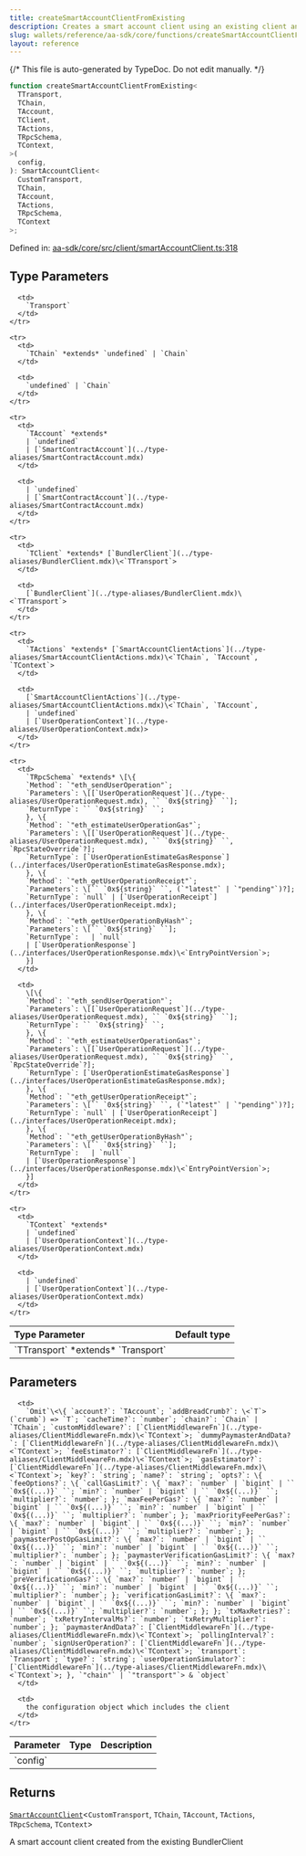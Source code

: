 ```yaml
---
title: createSmartAccountClientFromExisting
description: Creates a smart account client using an existing client and specific configuration. This function can be used to reuse a pre-existing BundlerClient while customizing other aspects of the smart account.
slug: wallets/reference/aa-sdk/core/functions/createSmartAccountClientFromExisting
layout: reference
---
```


{/* This file is auto-generated by TypeDoc. Do not edit manually. */}

```ts
function createSmartAccountClientFromExisting<
  TTransport,
  TChain,
  TAccount,
  TClient,
  TActions,
  TRpcSchema,
  TContext,
>(
  config,
): SmartAccountClient<
  CustomTransport,
  TChain,
  TAccount,
  TActions,
  TRpcSchema,
  TContext
>;
```

Defined in: [aa-sdk/core/src/client/smartAccountClient.ts:318](https://github.com/alchemyplatform/aa-sdk/blob/153785ddc87beb160382c2bae7dbafa4a66ade9a/aa-sdk/core/src/client/smartAccountClient.ts#L318)

## Type Parameters

<table>
  <thead>
    <tr>
      <th align="left">Type Parameter</th>
      <th align="left">Default type</th>
    </tr>
  </thead>

  <tbody>
    <tr>
      <td>
        `TTransport` *extends* `Transport`
      </td>

      <td>
        `Transport`
      </td>
    </tr>

    <tr>
      <td>
        `TChain` *extends* `undefined` | `Chain`
      </td>

      <td>
        `undefined` | `Chain`
      </td>
    </tr>

    <tr>
      <td>
        `TAccount` *extends*
        | `undefined`
        | [`SmartContractAccount`](../type-aliases/SmartContractAccount.mdx)
      </td>

      <td>
        | `undefined`
        | [`SmartContractAccount`](../type-aliases/SmartContractAccount.mdx)
      </td>
    </tr>

    <tr>
      <td>
        `TClient` *extends* [`BundlerClient`](../type-aliases/BundlerClient.mdx)\<`TTransport`>
      </td>

      <td>
        [`BundlerClient`](../type-aliases/BundlerClient.mdx)\<`TTransport`>
      </td>
    </tr>

    <tr>
      <td>
        `TActions` *extends* [`SmartAccountClientActions`](../type-aliases/SmartAccountClientActions.mdx)\<`TChain`, `TAccount`, `TContext`>
      </td>

      <td>
        [`SmartAccountClientActions`](../type-aliases/SmartAccountClientActions.mdx)\<`TChain`, `TAccount`,
        | `undefined`
        | [`UserOperationContext`](../type-aliases/UserOperationContext.mdx)>
      </td>
    </tr>

    <tr>
      <td>
        `TRpcSchema` *extends* \[\{
        `Method`: `"eth_sendUserOperation"`;
        `Parameters`: \[[`UserOperationRequest`](../type-aliases/UserOperationRequest.mdx), `` `0x${string}` ``];
        `ReturnType`: `` `0x${string}` ``;
        }, \{
        `Method`: `"eth_estimateUserOperationGas"`;
        `Parameters`: \[[`UserOperationRequest`](../type-aliases/UserOperationRequest.mdx), `` `0x${string}` ``, `RpcStateOverride`?];
        `ReturnType`: [`UserOperationEstimateGasResponse`](../interfaces/UserOperationEstimateGasResponse.mdx);
        }, \{
        `Method`: `"eth_getUserOperationReceipt"`;
        `Parameters`: \[`` `0x${string}` ``, (`"latest"` | `"pending"`)?];
        `ReturnType`: `null` | [`UserOperationReceipt`](../interfaces/UserOperationReceipt.mdx);
        }, \{
        `Method`: `"eth_getUserOperationByHash"`;
        `Parameters`: \[`` `0x${string}` ``];
        `ReturnType`:   | `null`
        | [`UserOperationResponse`](../interfaces/UserOperationResponse.mdx)\<`EntryPointVersion`>;
        }]
      </td>

      <td>
        \[\{
        `Method`: `"eth_sendUserOperation"`;
        `Parameters`: \[[`UserOperationRequest`](../type-aliases/UserOperationRequest.mdx), `` `0x${string}` ``];
        `ReturnType`: `` `0x${string}` ``;
        }, \{
        `Method`: `"eth_estimateUserOperationGas"`;
        `Parameters`: \[[`UserOperationRequest`](../type-aliases/UserOperationRequest.mdx), `` `0x${string}` ``, `RpcStateOverride`?];
        `ReturnType`: [`UserOperationEstimateGasResponse`](../interfaces/UserOperationEstimateGasResponse.mdx);
        }, \{
        `Method`: `"eth_getUserOperationReceipt"`;
        `Parameters`: \[`` `0x${string}` ``, (`"latest"` | `"pending"`)?];
        `ReturnType`: `null` | [`UserOperationReceipt`](../interfaces/UserOperationReceipt.mdx);
        }, \{
        `Method`: `"eth_getUserOperationByHash"`;
        `Parameters`: \[`` `0x${string}` ``];
        `ReturnType`:   | `null`
        | [`UserOperationResponse`](../interfaces/UserOperationResponse.mdx)\<`EntryPointVersion`>;
        }]
      </td>
    </tr>

    <tr>
      <td>
        `TContext` *extends*
        | `undefined`
        | [`UserOperationContext`](../type-aliases/UserOperationContext.mdx)
      </td>

      <td>
        | `undefined`
        | [`UserOperationContext`](../type-aliases/UserOperationContext.mdx)
      </td>
    </tr>

  </tbody>
</table>

## Parameters

<table>
  <thead>
    <tr>
      <th align="left">Parameter</th>
      <th align="left">Type</th>
      <th align="left">Description</th>
    </tr>
  </thead>

  <tbody>
    <tr>
      <td>
        `config`
      </td>

      <td>
        `Omit`\<\{ `account?`: `TAccount`; `addBreadCrumb?`: \<`T`>(`crumb`) => `T`; `cacheTime?`: `number`; `chain?`: `Chain` | `TChain`; `customMiddleware?`: [`ClientMiddlewareFn`](../type-aliases/ClientMiddlewareFn.mdx)\<`TContext`>; `dummyPaymasterAndData?`: [`ClientMiddlewareFn`](../type-aliases/ClientMiddlewareFn.mdx)\<`TContext`>; `feeEstimator?`: [`ClientMiddlewareFn`](../type-aliases/ClientMiddlewareFn.mdx)\<`TContext`>; `gasEstimator?`: [`ClientMiddlewareFn`](../type-aliases/ClientMiddlewareFn.mdx)\<`TContext`>; `key?`: `string`; `name?`: `string`; `opts?`: \{ `feeOptions?`: \{ `callGasLimit?`: \{ `max?`: `number` | `bigint` | `` `0x${(...)}` ``; `min?`: `number` | `bigint` | `` `0x${(...)}` ``; `multiplier?`: `number`; }; `maxFeePerGas?`: \{ `max?`: `number` | `bigint` | `` `0x${(...)}` ``; `min?`: `number` | `bigint` | `` `0x${(...)}` ``; `multiplier?`: `number`; }; `maxPriorityFeePerGas?`: \{ `max?`: `number` | `bigint` | `` `0x${(...)}` ``; `min?`: `number` | `bigint` | `` `0x${(...)}` ``; `multiplier?`: `number`; }; `paymasterPostOpGasLimit?`: \{ `max?`: `number` | `bigint` | `` `0x${(...)}` ``; `min?`: `number` | `bigint` | `` `0x${(...)}` ``; `multiplier?`: `number`; }; `paymasterVerificationGasLimit?`: \{ `max?`: `number` | `bigint` | `` `0x${(...)}` ``; `min?`: `number` | `bigint` | `` `0x${(...)}` ``; `multiplier?`: `number`; }; `preVerificationGas?`: \{ `max?`: `number` | `bigint` | `` `0x${(...)}` ``; `min?`: `number` | `bigint` | `` `0x${(...)}` ``; `multiplier?`: `number`; }; `verificationGasLimit?`: \{ `max?`: `number` | `bigint` | `` `0x${(...)}` ``; `min?`: `number` | `bigint` | `` `0x${(...)}` ``; `multiplier?`: `number`; }; }; `txMaxRetries?`: `number`; `txRetryIntervalMs?`: `number`; `txRetryMultiplier?`: `number`; }; `paymasterAndData?`: [`ClientMiddlewareFn`](../type-aliases/ClientMiddlewareFn.mdx)\<`TContext`>; `pollingInterval?`: `number`; `signUserOperation?`: [`ClientMiddlewareFn`](../type-aliases/ClientMiddlewareFn.mdx)\<`TContext`>; `transport`: `Transport`; `type?`: `string`; `userOperationSimulator?`: [`ClientMiddlewareFn`](../type-aliases/ClientMiddlewareFn.mdx)\<`TContext`>; }, `"chain"` | `"transport"`> & `object`
      </td>

      <td>
        the configuration object which includes the client
      </td>
    </tr>

  </tbody>
</table>

## Returns

[`SmartAccountClient`](../type-aliases/SmartAccountClient.mdx)\<`CustomTransport`, `TChain`, `TAccount`, `TActions`, `TRpcSchema`, `TContext`>

A smart account client created from the existing BundlerClient
